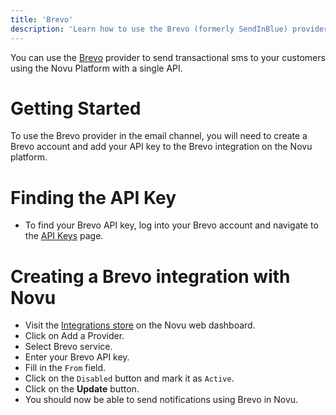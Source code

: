 ```yaml
---
title: 'Brevo'
description: 'Learn how to use the Brevo (formerly SendInBlue) provider to send sms notifications using Novu'
---
```


You can use the [Brevo](https://www.brevo.com/) provider to send transactional sms to your customers using the Novu Platform with a single API.

# Getting Started

To use the Brevo provider in the email channel, you will need to create a Brevo account and add your API key to the Brevo integration on the Novu platform.

# Finding the API Key

- To find your Brevo API key, log into your Brevo account and navigate to the [API Keys](https://account.brevo.com/advanced/api) page.

# Creating a Brevo integration with Novu

- Visit the [Integrations store](https://web.novu.co/integrations) on the Novu web dashboard.
- Click on Add a Provider.
- Select Brevo service.
- Enter your Brevo API key.
- Fill in the `From` field.
- Click on the `Disabled` button and mark it as `Active`.
- Click on the **Update** button.
- You should now be able to send notifications using Brevo in Novu.